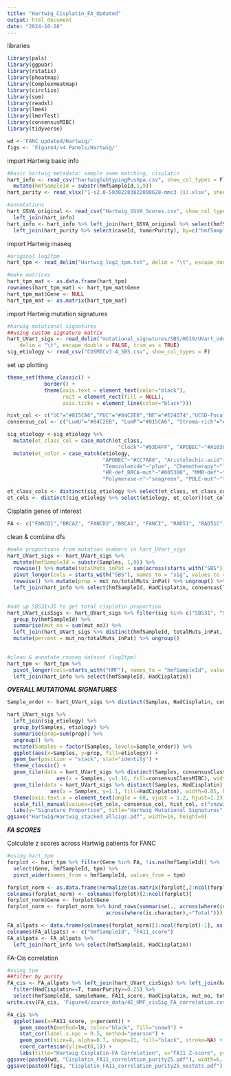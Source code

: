 ```yaml
---
title: "Hartwig_Cisplatin_FA_Updated"
output: html_document
date: "2024-10-28"
---
```


libraries
```r
library(pals)
library(ggpubr)
library(rstatix)
library(pheatmap)
library(ComplexHeatmap)
library(circlize)
library(som)
library(readxl)
library(lme4)
library(lmerTest)
library(consensusMIBC)
library(tidyverse)

wd <-'FANC_updated/Hartwig/'
figs <- 'Figure4/v4 Panels/Hartwig/'
```

import Hartwig basic info
```r
#basic hartwig metadata: sample name matching, cisplatin
hart_info <- read_csv("hartwigSubtypingPushpa.csv", show_col_types = F)[,c(1,3)] %>%
  mutate(hmfSampleId = substr(hmfSampleId,1,9)) 
hart_purity <- read_xlsx("1-s2.0-S0302283822000628-mmc3 (1).xlsx", sheet=3)

#annotations
hart_GSVA_original <- read_csv("Hartwig_GSVA_Scores.csv", show_col_types = F) %>% mutate(hmfSampleId = substr(hmfSampleId, 1,9)) %>%
  left_join(hart_info)
hart_info <- hart_info %>% left_join(hart_GSVA_original %>% select(hmfSampleId, sampleName, consensusClassMIBC)) %>%
  left_join(hart_purity %>% select(caseId, tumorPurity), by=c("hmfSampleId"="caseId"))
```
import Hartwig rnaseq
```r
#original log2tpm
hart_tpm <- read_delim("Hartwig_log2_tpm.txt", delim = "\t", escape_double = FALSE, trim_ws = TRUE, show_col_types = F)[,1:104]

#make matrices
hart_tpm_mat <- as.data.frame(hart_tpm)
rownames(hart_tpm_mat) <- hart_tpm_mat$Gene
hart_tpm_mat$Gene <- NULL
hart_tpm_mat <- as.matrix(hart_tpm_mat)
```
import Hartwig mutation signatures
```r
#harwig mutational signatures
##using custom signature matrix 
hart_UVart_sigs <- read_delim("mutational_signatures/SBS/HG19/UVart_odd_rerun/Assignment_Solution_Activities.txt", 
    delim = "\t", escape_double = FALSE, trim_ws = TRUE)
sig_etiology <- read_csv("COSMICv3.4_SBS.csv", show_col_types = F)
```

set up plotting
```r
theme_set(theme_classic() + 
            border() +
            theme(axis.text = element_text(color="black"),
                  rect = element_rect(fill = NULL),
                  axis.ticks = element_line(color="black")))

hist_col <- c("UC"="#815CA6","PUC"="#84C2EB","NE"="#E24D74","UCSD-Focal"="#ACD7A0","UCSD_focal"="#ACD7A0", "UCSD"="#43823D","SQ"="#43823D","UC_UCSD"="#815CA6", "UC-sarcomatoid"= "#E7CB94")
consensus_col <- c("LumU"="#84C2EB", "LumP"="#815CA6", "Stroma-rich"="#f58231","Stroma"="#f58231", "LumNS"="gold", "NE-like"="#E24D74", "Ba/Sq"="#43823D")

sig_etiology <-sig_etiology %>%
  mutate(et_class_col = case_match(et_class,
                                    "Clock"~"#93D4FF", "APOBEC"~"#A10300", "DNA_repair_def"~"#005300","Tobacco"~"#FE8F42", "UV"~"#FFD300", "Unknown"~"snow3", "Polymerase"~"turquoise4", "Chemo"~"#783FC1", "ROS"~"#DC5E93", "Carcinogen_exp"~"#886C00"))  %>%
  mutate(et_color = case_match(etiology, 
                               "APOBEC"~"#CC7A88", "Aristolochic-acid"~"tan", "Aflatoxin"~"tan3", "Azathioprine"~ "tan4", "Haloalkane"~"khaki3", "Colibactin"~"khaki4", "Duocarmycin"~"bisque2", "Melphalan"~"bisque3",
                               "Temozolomide"~"plum", "Chemotherapy"~"lavender", "Platinum"~"#783FC1", "Thiopurine-chemo"~"#766C95", "Clock-like"~"paleturquoise", 
                               "HR-def_BRCA-mut"~"#005300", "MMR-def"~"#637939", "POLE-mut_MMR-def"~"#B5CF6B", "POLD1-mut_MMR-def"~"#CEDB9C","BER-def"~"#02AD24", "AID"~"#C8FF00",
                               "Polymerase-n"~"seagreen", "POLE-mut"~"turquoise4", "ROS"~"#DC5E93", "Tobacco"~"#FE8F42", "UV-light"~"#FFD300", "Unknown"~"snow3"))

et_class_cols <- distinct(sig_etiology %>% select(et_class, et_class_col))$et_class_col %>% setNames(distinct(sig_etiology %>% select(et_class, et_class_col))$et_class)
et_cols <- distinct(sig_etiology %>% select(etiology, et_color))$et_color %>% setNames(distinct(sig_etiology %>% select(etiology, et_color))$etiology)
```

Cisplatin genes of interest
```r
FA <- c("FANCD1","BRCA2", "FANCD2","BRCA1", "FANCI", "RAD51", "RAD51C", "FANCA", "FANCC", "FANCE", "FANCF", "FANCG") 
```

clean & combine dfs
```r
#make proportions from mutation numbers in hart_UVart_sigs
hart_UVart_sigs <- hart_UVart_sigs %>%
  mutate(hmfSampleId = substr(Samples, 1,9)) %>%
  rowwise() %>% mutate(totalMuts_inPat = sum(across(starts_with("SBS")))) %>% ungroup() %>%
  pivot_longer(cols = starts_with("SBS"), names_to = "sig", values_to = "mut_no") %>%
  rowwise() %>% mutate(prop = mut_no/totalMuts_inPat) %>% ungroup() %>%
  left_join(hart_info %>% select(hmfSampleId, HadCisplatin, consensusClassMIBC))
  

#add up SBS31+35 to get total cisplatin proportion
hart_UVart_cisSigs <- hart_UVart_sigs %>% filter(sig %in% c("SBS31", "SBS35")) %>%
  group_by(hmfSampleId) %>%
  summarise(mut_no = sum(mut_no)) %>%
  left_join(hart_UVart_sigs %>% distinct(hmfSampleId, totalMuts_inPat, HadCisplatin)) %>%
  mutate(percent = mut_no/totalMuts_inPat) %>% ungroup()
  

#clean & annotate rnaseq dataset (log2tpm)
hart_tpm <- hart_tpm %>% 
  pivot_longer(cols=starts_with("HMF"), names_to = "hmfSampleId", values_to = "tpm") %>%
  left_join(hart_info %>% select(hmfSampleId, HadCisplatin))
```



***OVERALL MUTATIONAL SIGNATURES***
```r
Sample_order <- hart_UVart_sigs %>% distinct(Samples, HadCisplatin, consensusClassMIBC) %>% distinct() %>% arrange( HadCisplatin, consensusClassMIBC) %>% pull(Samples)

hart_UVart_sigs %>%
  left_join(sig_etiology) %>%
  group_by(Samples, etiology) %>%
  summarise(prop=sum(prop)) %>%
  ungroup() %>%
  mutate(Samples = factor(Samples, levels=Sample_order)) %>%
  ggplot(aes(x=Samples, y=prop, fill=etiology)) +
  geom_bar(position = "stack", stat="identity") +
  theme_classic() +
  geom_tile(data = hart_UVart_sigs %>% distinct(Samples, consensusClassMIBC) %>% mutate(Samples=factor(Samples, levels=Sample_order)), 
                aes(x = Samples, y=1.16, fill=consensusClassMIBC), width=0.85, height=.05, inherit.aes = F) +
  geom_tile(data = hart_UVart_sigs %>% distinct(Samples, HadCisplatin) %>% mutate(Samples=factor(Samples, levels=Sample_order)), 
              aes(x = Samples, y=1.1, fill=HadCisplatin), width=0.85, height=.05, inherit.aes = F) +
  theme(axis.text.x = element_text(angle = 60, vjust = 1.2, hjust=1.2)) +
  scale_fill_manual(values=c(et_cols, consensus_col, hist_col, c("snow3", "red") %>% setNames(c("FALSE", "TRUE")))) +
  labs(y="Signature Proportion", title="Hartwig Mutational Signatures", subtitle = "Updated UVart_odd; 10_22_2024 predictions")
ggsave("Hartwig/Hartwig_stacked_allsigs.pdf", width=16, height=9)
```



***FA SCORES***

Calculate z scores across Hartwig patients for FANC
```r
#using hart_tpm
forplot <- hart_tpm %>% filter(Gene %in% FA, !is.na(hmfSampleId)) %>%
  select(Gene, hmfSampleId, tpm) %>%
  pivot_wider(names_from = hmfSampleId, values_from = tpm) 

forplot_norm <- as.data.frame(normalize(as.matrix(forplot[,2:ncol(forplot)])))
colnames(forplot_norm) <- colnames(forplot)[2:ncol(forplot)]
forplot_norm$Gene <- forplot$Gene
forplot_norm <- forplot_norm %>% bind_rows(summarise(., across(where(is.numeric),sum),
                                across(where(is.character),~"Total")))

FA_allpats <- data.frame(colnames(forplot_norm)[1:ncol(forplot)-1], as.numeric(forplot_norm[nrow(forplot_norm),1:ncol(forplot)-1]))
colnames(FA_allpats) <- c("hmfSampleId", "FA11_score") 
FA_allpats <- FA_allpats %>%
  left_join(hart_info %>% select(hmfSampleId, HadCisplatin))
```


FA-Cis correlation
```r
#using tpm
##filter by purity
FA_cis <- FA_allpats %>% left_join(hart_UVart_cisSigs) %>% left_join(hart_info) %>% 
  filter(HadCisplatin==T, tumorPurity>=0.25) %>%
  select(hmfSampleId, sampleName, FA11_score, HadCisplatin, mut_no, totalMuts_inPat, percent, tumorPurity)
write.csv(FA_cis, 'Figure4/source_data/4E_HMF_cisSig_FA_correlation.csv', row.names = F)

FA_cis %>%
  ggplot(aes(x=FA11_score, y=percent)) +
    geom_smooth(method=lm, color="black", fill="snow3") +
    stat_cor(label.x.npc = 0.5, method="pearson") +
    geom_point(size=4, alpha=0.7, shape=21, fill="black", stroke=NA) +
    coord_cartesian(ylim=c(0,1)) +
    labs(title="Hartwig Cisplatin-FA Correlation", x="FA11 Z-score", y="Proportion Cisplatin Signature", caption = "filter to tumor purity>=0.25; showing pearson correlation (spearman R=-0.27, p=0.12)", subtitle = "score from tpm rnaseq")
ggsave(paste0(wd, "Cisplatin_FA11_correlation_purity25.pdf"), width=6, height=6)
ggsave(paste0(figs, "Cisplatin_FA11_correlation_purity25_nostats.pdf"), width=3.5, height=4)
```


